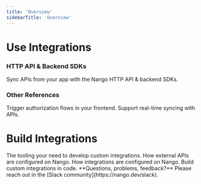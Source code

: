 ```yaml
---
title: 'Overview'
sidebarTitle: 'Overview'
---
```


# Use Integrations

### HTTP API & Backend SDKs

Sync APIs from your app with the Nango HTTP API & backend SDKs.

<CardGroup cols={2}>
    <Card title="HTTP API" href="/reference/api" icon="cloud" color="#F7D300">
    </Card>
    <Card title="Node" href="/reference/sdks/node" icon="node" color="#68a063">
    </Card>
    <Card href="/reference/sdks/python" title="Python" icon="python" color="#4c8abe">
    </Card>
    <Card href="/reference/sdks/java" title="Java" icon="java" color="#e41f23">
    </Card>
    <Card href="/reference/sdks/ruby" title="Ruby" icon="gem" color="#ac0d01">
    </Card>
    <Card href="/reference/sdks/go" title="Golang" icon="golang" color="#00add8">
    </Card>
    <Card href="/reference/sdks/rust" title="Rust" icon="rust" color="#cd412b">
    </Card>
    <Card href="/reference/sdks/php" title="PHP" icon="php" color="#787cb4">
    </Card>
</CardGroup>

### Other References

<CardGroup cols={2}>
    <Card title="Frontend" href="/reference/sdks/frontend" icon="js" color="#F7D300">
        Trigger authorization flows in your frontend.
    </Card>
    <Card title="Webhooks" href="/reference/webhooks" icon="webhook" color="#F7D300">
        Support real-time syncing with APIs. 
    </Card>
</CardGroup>

# Build Integrations    

<CardGroup cols={2}>
    <Card title="CLI" href="/reference/cli" icon="terminal" color="#F7D300">
        The tooling your need to develop custom integrations.
    </Card>
    <Card title="APIs config (providers.yaml)" href="/reference/api-configuration" icon="network-wired" color="#F7D300">
        How external APIs are configured on Nango.
    </Card>
    <Card title="Integration config (nango.yaml)" href="/reference/integration-configuration" icon="arrow-right-arrow-left" color="#F7D300">
        How integrations are configured on Nango.
    </Card>
    <Card title="Scripts" href="/reference/scripts" icon="code" color="#F7D300">
        Build custom integrations in code.
    </Card>
</CardGroup>

<Tip>
**Questions, problems, feedback?** Please reach out in the [Slack community](https://nango.dev/slack).
</Tip>